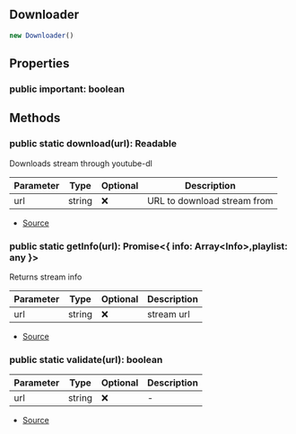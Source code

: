 ## Downloader

```typescript
new Downloader()
```

## Properties
### public  important: boolean

## Methods
### public static download(url): Readable
Downloads stream through youtube-dl




| Parameter | Type | Optional | Description |
| ----------- | ----------- | ----------- | ----------- |
| url | string | ❌ | URL to download stream from |


- [Source](https://github.com/Androz2091/discord-player/blob/e31bc2a/packages/downloader/src/Downloader.ts#L24)
### public static getInfo(url): Promise\<\{ info: Array\<Info>,playlist: any }>
Returns stream info




| Parameter | Type | Optional | Description |
| ----------- | ----------- | ----------- | ----------- |
| url | string | ❌ | stream url |


- [Source](https://github.com/Androz2091/discord-player/blob/e31bc2a/packages/downloader/src/Downloader.ts#L49)
### public static validate(url): boolean
| Parameter | Type | Optional | Description |
| ----------- | ----------- | ----------- | ----------- |
| url | string | ❌ | - |


- [Source](https://github.com/Androz2091/discord-player/blob/e31bc2a/packages/downloader/src/Downloader.ts#L83)